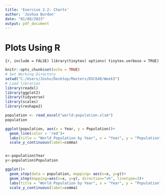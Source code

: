 ```yaml
---
title: 'Exercise 2.2: Charts'
author: 'Joshua Burden'
date: "01/08/2023"
output: pdf_document
---
```

# Plots Using **R**

```{r, include = FALSE)
library(tinytex)
options( tinytex.verbose = TRUE)
```

```r
knitr::opts_chunk$set(echo = TRUE)
# Set Working Directory
setwd("C:/Users/Joshu/Desktop/Masters/DSC640/Week3")
# Load libraries
library(readxl)
library(ggplot2)
library(tidyverse)
library(scales)
library(reshape2)
```
```r

population <- read_excel("world-population.xlsm")
population

ggplot(population, aes(x = Year, y = Population))+
  geom_line(color = 'red')+
  labs(title = "World Population by Year", x = "Year", y = "Population")+
  scale_y_continuous(label=comma)


x<-population$Year
y<-population$Population

ggplot()+
  geom_step(data = population, mapping= aes(x=x, y=y))+
  geom_step(mapping=aes(x=x, y=y), direction="vh", linetype=3)+
  labs(title = "World Population by Year", x = "Year", y = "Population")+
  scale_y_continuous(label=comma)
```